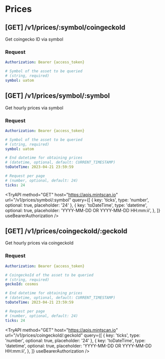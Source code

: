 
# Prices

## **[GET]** /v1/prices/:symbol/coingeckoId

Get coingecko ID via symbol

### Request

```yaml filename="Headers"
Authorization: Bearer {access_token}
```

```yaml filename="Parameters"
# Symbol of the asset to be queried
# (string, required)
symbol: uatom
```

<TryAPI
  method="GET"
  host="https://apis.mintscan.io"
  url="/v1/prices/:symbol/coingeckoId"
  useBearerAuthorization
/>

## **[GET]** /v1/prices/symbol/:symbol

Get hourly prices via symbol

### Request

```yaml filename="Headers"
Authorization: Bearer {access_token}
```

```yaml filename="Parameters"
# Symbol of the asset to be queried
# (string, required)
symbol: uatom
```

```yaml filename="Queries"
# End datetime for obtaining prices
# (datetime, optional, default: CURRENT_TIMESTAMP)
toDateTime: 2023-04-21 23:59:59

# Request per page
# (number, optional, default: 24)
ticks: 24
```

<TryAPI
  method="GET"
  host="https://apis.mintscan.io"
  url="/v1/prices/symbol/:symbol"
  query={[
    { key: 'ticks', type: 'number', optional: true, placeholder: '24' },
    {
      key: 'toDateTime',
      type: 'datetime',
      optional: true,
      placeholder: 'YYYY-MM-DD OR YYYY-MM-DD HH:mm:ii',
    },
  ]}
  useBearerAuthorization
/>

## **[GET]** /v1/prices/coingeckoId/:geckoId

Get hourly prices via coingeckoId

### Request

```yaml filename="Headers"
Authorization: Bearer {access_token}
```

```yaml filename="Parameters"
# CoingeckoId of the asset to be queried
# (string, required)
geckoId: cosmos
```

```yaml filename="Queries"
# End datetime for obtaining prices
# (datetime, optional, default: CURRENT_TIMESTAMP)
toDateTime: 2023-04-21 23:59:59

# Request per page
# (number, optional, default: 24)
ticks: 24
```

<TryAPI
  method="GET"
  host="https://apis.mintscan.io"
  url="/v1/prices/coingeckoId/:geckoId"
  query={[
    { key: 'ticks', type: 'number', optional: true, placeholder: '24' },
    {
      key: 'toDateTime',
      type: 'datetime',
      optional: true,
      placeholder: 'YYYY-MM-DD OR YYYY-MM-DD HH:mm:ii',
    },
  ]}
  useBearerAuthorization
/>
